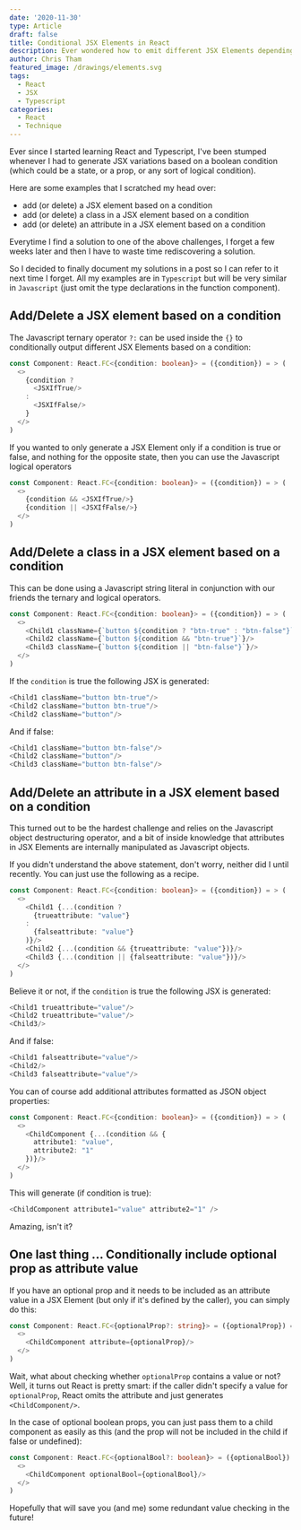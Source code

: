 ```yaml
---
date: '2020-11-30'
type: Article
draft: false
title: Conditional JSX Elements in React
description: Ever wondered how to emit different JSX Elements depending on a condiation? Well, so did I!
author: Chris Tham
featured_image: /drawings/elements.svg
tags:
  - React
  - JSX
  - Typescript
categories:
  - React
  - Technique
---
```


Ever since I started learning React and Typescript, I've been stumped whenever
I had to generate JSX variations based on a boolean condition (which could be a state, or a prop, or any sort of logical condition).

Here are some examples that I scratched my head over:

- add (or delete) a JSX element based on a condition
- add (or delete) a class in a JSX element based on a condition
- add (or delete) an attribute in a JSX element based on a condition

Everytime I find a solution to one of the above challenges, I forget a few
weeks later and then I have to waste time rediscovering a solution.

So I decided to finally document my solutions in a post so I can refer to it
next time I forget. All my examples are in `Typescript` but will be very
similar in `Javascript` (just omit the type declarations in the function component).

## Add/Delete a JSX element based on a condition

The Javascript ternary operator `?:` can be used inside the `{}` to
conditionally output different JSX Elements based on a condition:

```ts
const Component: React.FC<{condition: boolean}> = ({condition}) = > (
  <>
    {condition ?
      <JSXIfTrue/>
    :
      <JSXIfFalse/>
    }
  </>
)
```

If you wanted to only generate a JSX Element only if a condition is true or
false, and nothing for the opposite state, then you can use the Javascript
logical operators

```ts
const Component: React.FC<{condition: boolean}> = ({condition}) = > (
  <>
    {condition && <JSXIfTrue/>}
    {condition || <JSXIfFalse/>}
  </>
)
```

## Add/Delete a class in a JSX element based on a condition

This can be done using a Javascript string literal in conjunction with our friends
the ternary and logical operators.

```ts
const Component: React.FC<{condition: boolean}> = ({condition}) = > (
  <>
    <Child1 className={`button ${condition ? "btn-true" : "btn-false"}`}/>
    <Child2 className={`button ${condition && "btn-true"}`}/>
    <Child3 className={`button ${condition || "btn-false"}`}/>
  </>
)
```

If the `condition` is true the following JSX is generated:

```ts
<Child1 className="button btn-true"/>
<Child2 className="button btn-true"/>
<Child2 className="button"/>
```

And if false:

```ts
<Child1 className="button btn-false"/>
<Child2 className="button"/>
<Child3 className="button btn-false"/>
```

## Add/Delete an attribute in a JSX element based on a condition

This turned out to be the hardest challenge and relies on the Javascript
object destructuring operator, and a bit of inside knowledge that attributes in JSX
Elements are internally manipulated as Javascript objects.

If you didn't understand the above statement, don't worry, neither did I until
recently. You can just use the following as a recipe.

```ts
const Component: React.FC<{condition: boolean}> = ({condition}) = > (
  <>
    <Child1 {...(condition ?
      {trueattribute: "value"}
    :
      {falseattribute: "value"}
    )}/>
    <Child2 {...(condition && {trueattribute: "value"})}/>
    <Child3 {...(condition || {falseattribute: "value"})}/>
  </>
)
```

Believe it or not, if the `condition` is true the following JSX is generated:

```ts
<Child1 trueattribute="value"/>
<Child2 trueattribute="value"/>
<Child3/>
```

And if false:

```ts
<Child1 falseattribute="value"/>
<Child2/>
<Child3 falseattribute="value"/>
```

You can of course add additional attributes formatted as JSON object properties:

```ts
const Component: React.FC<{condition: boolean}> = ({condition}) = > (
  <>
    <ChildComponent {...(condition && {
      attribute1: "value",
      attribute2: "1"
    })}/>
  </>
)
```

This will generate (if condition is true):

```ts
<ChildComponent attribute1="value" attribute2="1" />
```

Amazing, isn't it?

## One last thing ... Conditionally include optional prop as attribute value

If you have an optional prop and it needs to be included as an attribute value in a JSX Element
(but only if it's defined by the caller), you can simply do this:

```ts
const Component: React.FC<{optionalProp?: string}> = ({optionalProp}) = > (
  <>
    <ChildComponent attribute={optionalProp}/>
  </>
)
```

Wait, what about checking whether `optionalProp` contains a value or not? Well,
it turns out React is pretty smart: if the caller didn't specify a value for
`optionalProp`, React omits the attribute and just generates `<ChildComponent/>`.

In the case of optional boolean props, you can just pass them to a child
component as easily as this (and the prop will not be included in the child
if false or undefined):

```ts
const Component: React.FC<{optionalBool?: boolean}> = ({optionalBool}) = > (
  <>
    <ChildComponent optionalBool={optionalBool}/>
  </>
)
```

Hopefully that will save you (and me) some redundant value checking in the
future!
